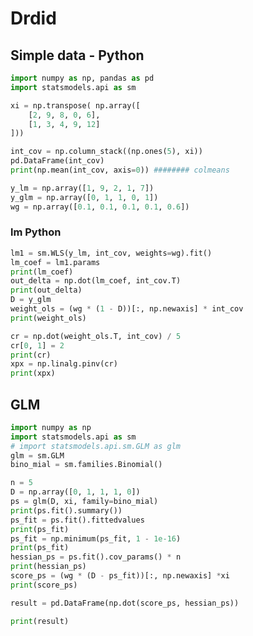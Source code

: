 # Drdid

## Simple data - Python 

```python
import numpy as np, pandas as pd
import statsmodels.api as sm

xi = np.transpose( np.array([
    [2, 9, 8, 0, 6],
    [1, 3, 4, 9, 12]
]))

int_cov = np.column_stack((np.ones(5), xi))
pd.DataFrame(int_cov)
print(np.mean(int_cov, axis=0)) ######## colmeans

y_lm = np.array([1, 9, 2, 1, 7])
y_glm = np.array([0, 1, 1, 0, 1])
wg = np.array([0.1, 0.1, 0.1, 0.1, 0.6])

```




### lm Python

```python
lm1 = sm.WLS(y_lm, int_cov, weights=wg).fit()
lm_coef = lm1.params
print(lm_coef)
out_delta = np.dot(lm_coef, int_cov.T)
print(out_delta)
D = y_glm
weight_ols = (wg * (1 - D))[:, np.newaxis] * int_cov
print(weight_ols)

cr = np.dot(weight_ols.T, int_cov) / 5
cr[0, 1] = 2
print(cr)
xpx = np.linalg.pinv(cr)
print(xpx)

```

## GLM

```python
import numpy as np
import statsmodels.api as sm
# import statsmodels.api.sm.GLM as glm
glm = sm.GLM
bino_mial = sm.families.Binomial()

n = 5
D = np.array([0, 1, 1, 1, 0])
ps = glm(D, xi, family=bino_mial)
print(ps.fit().summary())
ps_fit = ps.fit().fittedvalues
print(ps_fit)
ps_fit = np.minimum(ps_fit, 1 - 1e-16)
print(ps_fit)
hessian_ps = ps.fit().cov_params() * n
print(hessian_ps)
score_ps = (wg * (D - ps_fit))[:, np.newaxis] *xi 
print(score_ps)

```


```python

result = pd.DataFrame(np.dot(score_ps, hessian_ps))

print(result)
```


